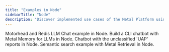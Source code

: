 ```yaml
---
title: "Examples in Node"
sidebarTitle: "Node"
description: "Discover implemented use cases of the Metal Platform using Node."
---
```


<CardGroup>

  <Card title="Chat App with Memory" icon="memory" href="https://github.com/getmetal/motorhead-redis-example">
    Motorhead and Redis LLM Chat example in Node.
  </Card>

  <Card title="Command Line Chatbot" icon="messages" href="https://github.com/getmetal/Metal/tree/main/examples/02-motorhead-cli-chatgpt">
    Build a CLI chatbot with Metal Memory for LLMs in Node.
  </Card>

   <Card title="'UFO' Chatbot" icon="ufo-beam" href="https://github.com/getmetal/Metal/tree/main/examples/05-ufo-chatbot-nodejs">
    Chatbot with the unclassified 'UAP' reports in Node.
  </Card>

  <Card title="Hello World Search" icon="magnifying-glass"  href="https://replit.com/@getmetal/Metal-Simple-Search-node">
    Semantic search example with Metal Retrieval in Node.
  </Card>

</CardGroup>
